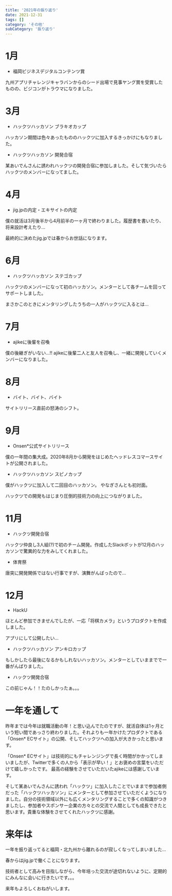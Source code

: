 ```yaml
---
title: '2021年の振り返り'
date: 2021-12-31
tags: []
category: 'その他'
subCategory: '振り返り'
---
```


# 1月

- 福岡ビジネスデジタルコンテンツ賞

九州アプリチャレンジキャラバンからのシード出場で見事ヤング賞を受賞したものの、ビジコンがトラウマになりました。

# 3月

- ハックツハッカソン ブラキオカップ

ハッカソン期間は色々あったもののハックツに加入するきっかけにもなりました。

- ハックツハッカソン 開発合宿

某あいでんさんに誘われハックツの開発合宿に参加しました。そして気づいたらハックツのメンバーになってました。

# 4月

- jig.jpの内定・エキサイトの内定

僕の就活は3月後半から4月前半の一ヶ月で終わりました。履歴書を書いたり、将来設計考えたり…

最終的に決めたjig.jpでは春からお世話になります。

# 6月

- ハックツハッカソン ステゴカップ

ハックツのメンバーになって初のハッカソン。メンターとして各チームを回ってサポートしました。

まさかこのときにメンタリングしたうちの一人がハックツに入るとは…

# 7月

- ajikeに後輩を召喚

僕の後継ぎがいない…!! ajikeに後輩二人と友人を召喚し、一緒に開発していくメンバーになりました。

# 8月

- バイト、バイト、バイト

サイトリリース直前の怒涛のシフト。

# 9月

- Onsen*公式サイトリリース

僕の一年間の集大成。2020年8月から開発をはじめたヘッドレスコマースサイトが公開されました。

- ハックツハッカソン スピノカップ

僕がハックツに加入して二回目のハッカソン。 やなぎさんとも初対面。

ハックツでの開発もはじまり圧倒的技術力の向上につながりました。

# 11月

- ハックツ開発合宿

ハックツ仲良し3人組(?)で初のチーム開発。作成したSlackボットが12月のハッカソンで驚異的な力をみしてくれました。

- 体育祭

唐突に開発関係ではない行事ですが、演舞がんばったので…

# 12月

- HackU

ほとんど参加できませんでしたが、一応「将棋カメラ」というプロダクトを作成しました。

アプリにして公開したい…

- ハックツハッカソン アンキロカップ

もしかしたら最後になるかもしれないハッカソン。メンターとしていままでで一番がんばりました。

- ハックツ開発合宿

この前じゃん！！たのしかったぁ。。。

# 一年を通して

昨年までは今年は就職活動の年！と思い込んでたのですが、就活自体は1ヶ月という短い間であっさり終わりました。それよりも一年かけたプロダクトである「Onsen*
ECサイト」の公開、そしてハックツへの加入が大きかったと思います。

「Onsen*
ECサイト」は技術的にもチャレンジングで長く時間がかかってしまいましたが、Twitterで多くの人から「表示が早い！」とお褒めの言葉をいただけて嬉しかったです。
最高の経験をさせていただいたajikeには感謝しています。

そして某あいでんさんに誘われ「ハックツ」に加入したことでいままで参加者側だった「ハックツハッカソン」にメンターとして参加させていただくようになりました。自分の技術領域以外にも広くメンタリングすることで多くの知識がつきましたし、参加者やスポンサー企業の方々との交流で人間としても成長できたと思います。貴重な体験をさせてくれたハックツに感謝。

# 来年は

一年を振り返ってると福岡・北九州から離れるのが寂しくなってしまいました…

春からはjig.jpで働くことになります。

技術者として高みを目指しながら、今年培った交流が途切れないように、定期的にみんなに会いに行きたいです。。。

来年もよろしくおねがいします。

